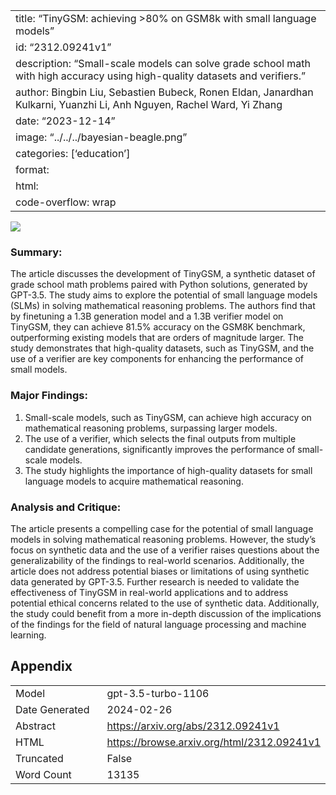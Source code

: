 
---
title: "TinyGSM: achieving >80% on GSM8k with small language models"
id: "2312.09241v1"
description: "Small-scale models can solve grade school math with high accuracy using high-quality datasets and verifiers."
author: Bingbin Liu, Sebastien Bubeck, Ronen Eldan, Janardhan Kulkarni, Yuanzhi Li, Anh Nguyen, Rachel Ward, Yi Zhang
date: "2023-12-14"
image: "../../../bayesian-beagle.png"
categories: ['education']
format:
  html:
    code-overflow: wrap
---

![](../../../bayesian-beagle.png)

### **Summary:**
The article discusses the development of TinyGSM, a synthetic dataset of grade school math problems paired with Python solutions, generated by GPT-3.5. The study aims to explore the potential of small language models (SLMs) in solving mathematical reasoning problems. The authors find that by finetuning a 1.3B generation model and a 1.3B verifier model on TinyGSM, they can achieve 81.5% accuracy on the GSM8K benchmark, outperforming existing models that are orders of magnitude larger. The study demonstrates that high-quality datasets, such as TinyGSM, and the use of a verifier are key components for enhancing the performance of small models.

### **Major Findings:**
1. Small-scale models, such as TinyGSM, can achieve high accuracy on mathematical reasoning problems, surpassing larger models.
2. The use of a verifier, which selects the final outputs from multiple candidate generations, significantly improves the performance of small-scale models.
3. The study highlights the importance of high-quality datasets for small language models to acquire mathematical reasoning.

### **Analysis and Critique:**
The article presents a compelling case for the potential of small language models in solving mathematical reasoning problems. However, the study's focus on synthetic data and the use of a verifier raises questions about the generalizability of the findings to real-world scenarios. Additionally, the article does not address potential biases or limitations of using synthetic data generated by GPT-3.5. Further research is needed to validate the effectiveness of TinyGSM in real-world applications and to address potential ethical concerns related to the use of synthetic data. Additionally, the study could benefit from a more in-depth discussion of the implications of the findings for the field of natural language processing and machine learning.

## Appendix

|          |          |
|----------|----------|
| Model     | gpt-3.5-turbo-1106       |
| Date Generated     | 2024-02-26       |
| Abstract | [https://arxiv.org/abs/2312.09241v1](https://arxiv.org/abs/2312.09241v1)        |
| HTML     | [https://browse.arxiv.org/html/2312.09241v1](https://browse.arxiv.org/html/2312.09241v1)       |
| Truncated       | False       |
| Word Count       | 13135       |